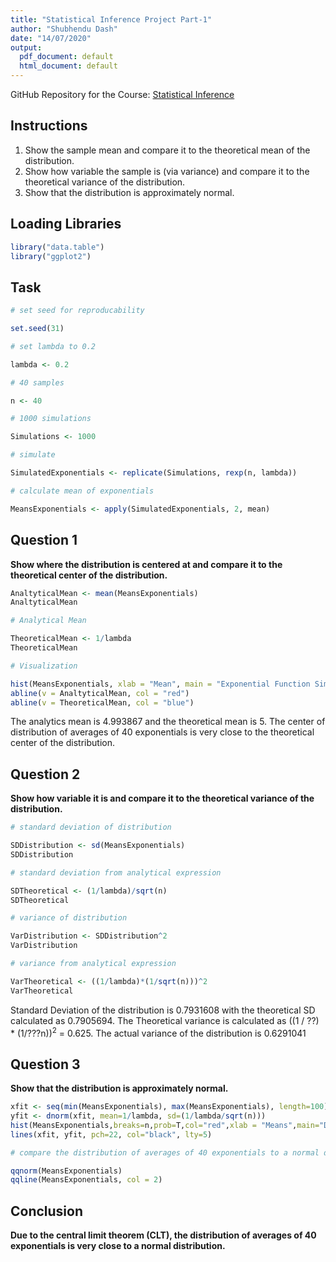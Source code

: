 ```yaml
---
title: "Statistical Inference Project Part-1"
author: "Shubhendu Dash"
date: "14/07/2020"
output:
  pdf_document: default
  html_document: default
---
```


GitHub Repository for the Course: [Statistical Inference](https://github.com/ShubhenduDash/StatisticalInference_Project)

## Instructions

1. Show the sample mean and compare it to the theoretical mean of the distribution.
2. Show how variable the sample is (via variance) and compare it to the theoretical variance of the distribution.
3. Show that the distribution is approximately normal.

## Loading Libraries

```r
library("data.table")
library("ggplot2")
```

## Task

```r

# set seed for reproducability

set.seed(31)

# set lambda to 0.2

lambda <- 0.2

# 40 samples

n <- 40

# 1000 simulations

Simulations <- 1000

# simulate

SimulatedExponentials <- replicate(Simulations, rexp(n, lambda))

# calculate mean of exponentials

MeansExponentials <- apply(SimulatedExponentials, 2, mean)
```

## Question 1

**Show where the distribution is centered at and compare it to the theoretical center of the distribution.**

```r

AnaltyticalMean <- mean(MeansExponentials)
AnaltyticalMean
```

```r

# Analytical Mean

TheoreticalMean <- 1/lambda
TheoreticalMean
```

```r

# Visualization

hist(MeansExponentials, xlab = "Mean", main = "Exponential Function Simulations")
abline(v = AnaltyticalMean, col = "red")
abline(v = TheoreticalMean, col = "blue")
```

The analytics mean is 4.993867 and the theoretical mean is 5. The center of distribution of averages of 40 exponentials is very close to the theoretical center of the distribution.

## Question 2

**Show how variable it is and compare it to the theoretical variance of the distribution.**

```r

# standard deviation of distribution

SDDistribution <- sd(MeansExponentials)
SDDistribution
```

```r

# standard deviation from analytical expression

SDTheoretical <- (1/lambda)/sqrt(n)
SDTheoretical
```

```r

# variance of distribution

VarDistribution <- SDDistribution^2
VarDistribution
```

```r

# variance from analytical expression

VarTheoretical <- ((1/lambda)*(1/sqrt(n)))^2
VarTheoretical
```

Standard Deviation of the distribution is 0.7931608 with the theoretical SD calculated as 0.7905694. The Theoretical variance is calculated as ((1 / ??) * (1/???n))<sup>2</sup> = 0.625. The actual variance of the distribution is 0.6291041

## Question 3

**Show that the distribution is approximately normal.**

```r

xfit <- seq(min(MeansExponentials), max(MeansExponentials), length=100)
yfit <- dnorm(xfit, mean=1/lambda, sd=(1/lambda/sqrt(n)))
hist(MeansExponentials,breaks=n,prob=T,col="red",xlab = "Means",main="Density of Means",ylab="Density")
lines(xfit, yfit, pch=22, col="black", lty=5)
```

```r

# compare the distribution of averages of 40 exponentials to a normal distribution

qqnorm(MeansExponentials)
qqline(MeansExponentials, col = 2)
```

## Conclusion

**Due to the central limit theorem (CLT), the distribution of averages of 40 exponentials is very close to a normal distribution.**